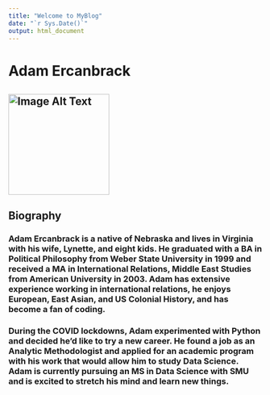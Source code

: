 ```yaml
---
title: "Welcome to MyBlog"
date: "`r Sys.Date()`"
output: html_document
---
```

# Adam Ercanbrack

<img src="https://raw.githubusercontent.com/Weiprecht/Weiprecht.github.io/main/IMG_0787.jpg" alt="Image Alt Text" width="200">
---
## Biography
### Adam Ercanbrack is a native of Nebraska and lives in Virginia with his wife, Lynette, and eight kids. He graduated with a BA in Political Philosophy from Weber State University in 1999 and received a MA in International Relations, Middle East Studies from American University in 2003. Adam has extensive experience working in international relations, he enjoys European, East Asian, and US Colonial History, and has become a fan of coding.
### During the COVID lockdowns, Adam experimented with Python and decided he'd like to try a new career. He found a job as an Analytic Methodologist and applied for an academic program with his work that would allow him to study Data Science. Adam is currently   pursuing an MS in Data Science with SMU and is excited to stretch his mind and learn new things.